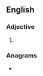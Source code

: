 ==English==

===Adjective===
{{head|en|adjective superlative form}}

# {{en-superlative of|burly}}

===Anagrams===
* {{anagrams|en|a=beilrstu|bluiters|subtiler}}